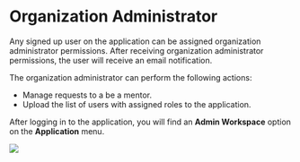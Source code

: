 # Organization Administrator

Any signed up user on the application can be assigned organization administrator permissions. After receiving organization administrator permissions, the user will receive an email notification.

The organization administrator can perform the following actions:

* Manage requests to a be a mentor.
* Upload the list of users with assigned roles to the application.

After logging in to the application, you will find an **Admin Workspace** option on the **Application** menu.

![](media/orgadminpage.png)

